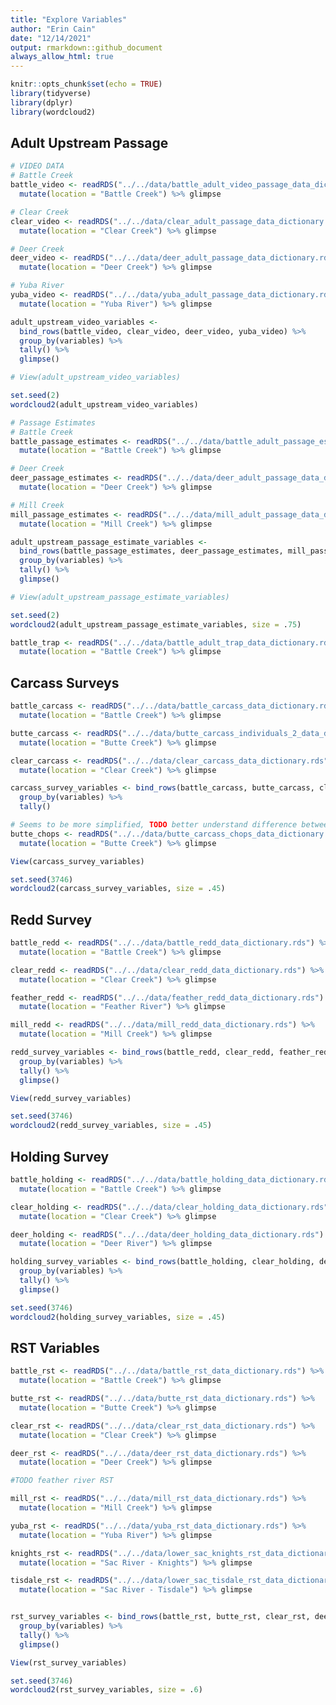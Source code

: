 ```yaml
---
title: "Explore Variables"
author: "Erin Cain"
date: "12/14/2021"
output: rmarkdown::github_document
always_allow_html: true
---
```


```r
knitr::opts_chunk$set(echo = TRUE)
library(tidyverse)
library(dplyr)
library(wordcloud2)
```

## Adult Upstream Passage 


```r
# VIDEO DATA 
# Battle Creek 
battle_video <- readRDS("../../data/battle_adult_video_passage_data_dictionary.rds") %>% 
  mutate(location = "Battle Creek") %>% glimpse

# Clear Creek 
clear_video <- readRDS("../../data/clear_adult_passage_data_dictionary.rds")%>% 
  mutate(location = "Clear Creek") %>% glimpse

# Deer Creek 
deer_video <- readRDS("../../data/deer_adult_passage_data_dictionary.rds")%>% 
  mutate(location = "Deer Creek") %>% glimpse

# Yuba River 
yuba_video <- readRDS("../../data/yuba_adult_passage_data_dictionary.rds") %>% 
  mutate(location = "Yuba River") %>% glimpse

adult_upstream_video_variables <- 
  bind_rows(battle_video, clear_video, deer_video, yuba_video) %>% 
  group_by(variables) %>%
  tally() %>%
  glimpse()

# View(adult_upstream_video_variables)
```
```r
set.seed(2)
wordcloud2(adult_upstream_video_variables)
```


```r
# Passage Estimates 
# Battle Creek 
battle_passage_estimates <- readRDS("../../data/battle_adult_passage_estimates_data_dictionary.rds") %>% 
  mutate(location = "Battle Creek") %>% glimpse

# Deer Creek 
deer_passage_estimates <- readRDS("../../data/deer_adult_passage_data_dictionary.rds")%>% 
  mutate(location = "Deer Creek") %>% glimpse

# Mill Creek
mill_passage_estimates <- readRDS("../../data/mill_adult_passage_data_dictionary.rds") %>% 
  mutate(location = "Mill Creek") %>% glimpse

adult_upstream_passage_estimate_variables <- 
  bind_rows(battle_passage_estimates, deer_passage_estimates, mill_passage_estimates) %>% 
  group_by(variables) %>%
  tally() %>%
  glimpse()

# View(adult_upstream_passage_estimate_variables)
```
```r
set.seed(2)
wordcloud2(adult_upstream_passage_estimate_variables, size = .75)
```

```r


battle_trap <- readRDS("../../data/battle_adult_trap_data_dictionary.rds") %>% 
  mutate(location = "Battle Creek") %>% glimpse
```


## Carcass Surveys 

```r
battle_carcass <- readRDS("../../data/battle_carcass_data_dictionary.rds") %>% 
  mutate(location = "Battle Creek") %>% glimpse

butte_carcass <- readRDS("../../data/butte_carcass_individuals_2_data_dictionary.rds") %>% 
  mutate(location = "Butte Creek") %>% glimpse

clear_carcass <- readRDS("../../data/clear_carcass_data_dictionary.rds") %>% 
  mutate(location = "Clear Creek") %>% glimpse

carcass_survey_variables <- bind_rows(battle_carcass, butte_carcass, clear_carcass) %>%
  group_by(variables) %>% 
  tally()

# Seems to be more simplified, TODO better understand difference between CHOPS and Survey Individuals
butte_chops <- readRDS("../../data/butte_carcass_chops_data_dictionary.rds") %>% 
  mutate(location = "Butte Creek") %>% glimpse

View(carcass_survey_variables)
```

```r
set.seed(3746)
wordcloud2(carcass_survey_variables, size = .45)
```

## Redd Survey 

```r
battle_redd <- readRDS("../../data/battle_redd_data_dictionary.rds") %>% 
  mutate(location = "Battle Creek") %>% glimpse

clear_redd <- readRDS("../../data/clear_redd_data_dictionary.rds") %>% 
  mutate(location = "Clear Creek") %>% glimpse

feather_redd <- readRDS("../../data/feather_redd_data_dictionary.rds") %>% 
  mutate(location = "Feather River") %>% glimpse

mill_redd <- readRDS("../../data/mill_redd_data_dictionary.rds") %>% 
  mutate(location = "Mill Creek") %>% glimpse

redd_survey_variables <- bind_rows(battle_redd, clear_redd, feather_redd, mill_redd) %>%
  group_by(variables) %>% 
  tally() %>% 
  glimpse()

View(redd_survey_variables)
```

```r
set.seed(3746)
wordcloud2(redd_survey_variables, size = .45)
```

## Holding Survey

```r
battle_holding <- readRDS("../../data/battle_holding_data_dictionary.rds") %>% 
  mutate(location = "Battle Creek") %>% glimpse

clear_holding <- readRDS("../../data/clear_holding_data_dictionary.rds") %>% 
  mutate(location = "Clear Creek") %>% glimpse

deer_holding <- readRDS("../../data/deer_holding_data_dictionary.rds") %>% 
  mutate(location = "Deer River") %>% glimpse

holding_survey_variables <- bind_rows(battle_holding, clear_holding, deer_holding) %>%
  group_by(variables) %>% 
  tally() %>% 
  glimpse()
```

```r
set.seed(3746)
wordcloud2(holding_survey_variables, size = .45)
```


## RST Variables

```r
battle_rst <- readRDS("../../data/battle_rst_data_dictionary.rds") %>%
  mutate(location = "Battle Creek") %>% glimpse

butte_rst <- readRDS("../../data/butte_rst_data_dictionary.rds") %>% 
  mutate(location = "Butte Creek") %>% glimpse

clear_rst <- readRDS("../../data/clear_rst_data_dictionary.rds") %>% 
  mutate(location = "Clear Creek") %>% glimpse

deer_rst <- readRDS("../../data/deer_rst_data_dictionary.rds") %>% 
  mutate(location = "Deer Creek") %>% glimpse

#TODO feather river RST

mill_rst <- readRDS("../../data/mill_rst_data_dictionary.rds") %>% 
  mutate(location = "Mill Creek") %>% glimpse

yuba_rst <- readRDS("../../data/yuba_rst_data_dictionary.rds") %>% 
  mutate(location = "Yuba River") %>% glimpse

knights_rst <- readRDS("../../data/lower_sac_knights_rst_data_dictionary.rds") %>% 
  mutate(location = "Sac River - Knights") %>% glimpse

tisdale_rst <- readRDS("../../data/lower_sac_tisdale_rst_data_dictionary.rds") %>% 
  mutate(location = "Sac River - Tisdale") %>% glimpse


rst_survey_variables <- bind_rows(battle_rst, butte_rst, clear_rst, deer_rst, mill_rst, yuba_rst, knights_rst, tisdale_rst) %>%
  group_by(variables) %>% 
  tally() %>% 
  glimpse()

View(rst_survey_variables)
```

```r
set.seed(3746)
wordcloud2(rst_survey_variables, size = .6)
```
